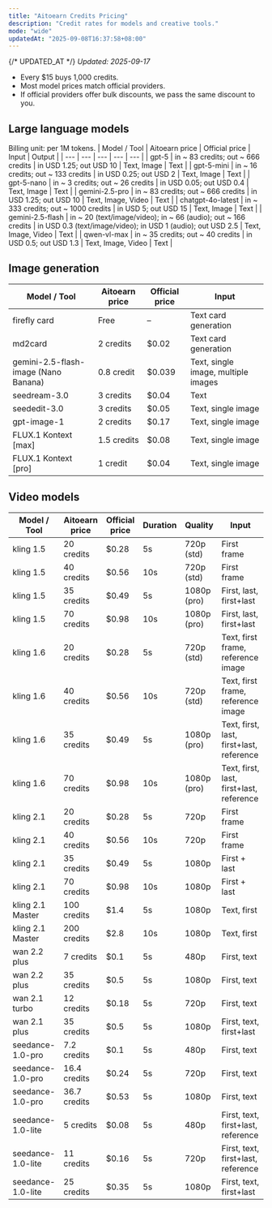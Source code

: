 ```yaml
---
title: "Aitoearn Credits Pricing"
description: "Credit rates for models and creative tools."
mode: "wide"
updatedAt: "2025-09-08T16:37:58+08:00"
---
```

{/* UPDATED_AT */}
_Updated: 2025-09-17_


- Every $15 buys 1,000 credits.
- Most model prices match official providers.
- If official providers offer bulk discounts, we pass the same discount to you.

## Large language models
Billing unit: per 1M tokens.
| Model / Tool | Aitoearn price | Official price | Input | Output |
| --- | --- | --- | --- | --- |
| gpt-5 | in ~ 83 credits; out ~ 666 credits | in USD 1.25; out USD 10 | Text, Image | Text |
| gpt-5-mini | in ~ 16 credits; out ~ 133 credits | in USD 0.25; out USD 2 | Text, Image | Text |
| gpt-5-nano | in ~ 3 credits; out ~ 26 credits | in USD 0.05; out USD 0.4 | Text, Image | Text |
| gemini-2.5-pro | in ~ 83 credits; out ~ 666 credits | in USD 1.25; out USD 10 | Text, Image, Video | Text |
| chatgpt-4o-latest | in ~ 333 credits; out ~ 1000 credits | in USD 5; out USD 15 | Text, Image | Text |
| gemini-2.5-flash | in ~ 20 (text/image/video); in ~ 66 (audio); out ~ 166 credits | in USD 0.3 (text/image/video); in USD 1 (audio); out USD 2.5 | Text, Image, Video | Text |
| qwen-vl-max | in ~ 35 credits; out ~ 40 credits | in USD 0.5; out USD 1.3 | Text, Image, Video | Text |

## Image generation
| Model / Tool | Aitoearn price | Official price | Input |
| --- | --- | --- | --- |
| firefly card | Free | – | Text card generation |
| md2card | 2 credits | $0.02 | Text card generation |
| <Icon icon="fire" size={16} /> gemini-2.5-flash-image (Nano Banana) | 0.8 credit | $0.039 | Text, single image, multiple images |
| seedream-3.0 | 3 credits | $0.04 | Text |
| seededit-3.0 | 3 credits | $0.05 | Text, single image |
| <Icon icon="fire" size={16} /> gpt-image-1 | 2 credits | $0.17 | Text, single image |
| <Icon icon="fire" size={16} /> FLUX.1 Kontext [max] | 1.5 credits | $0.08 | Text, single image |
| <Icon icon="fire" size={16} /> FLUX.1 Kontext [pro] | 1 credit | $0.04 | Text, single image |

## Video models
| Model / Tool | Aitoearn price | Official price | Duration | Quality | Input |
| --- | --- | --- | --- | --- | --- |
| kling 1.5 | 20 credits | $0.28 | 5s | 720p (std) | First frame |
| kling 1.5 | 40 credits | $0.56 | 10s | 720p (std) | First frame |
| kling 1.5 | 35 credits | $0.49 | 5s | 1080p (pro) | First, last, first+last |
| kling 1.5 | 70 credits | $0.98 | 10s | 1080p (pro) | First, last, first+last |
| kling 1.6 | 20 credits | $0.28 | 5s | 720p (std) | Text, first frame, reference image |
| kling 1.6 | 40 credits | $0.56 | 10s | 720p (std) | Text, first frame, reference image |
| kling 1.6 | 35 credits | $0.49 | 5s | 1080p (pro) | Text, first, last, first+last, reference |
| kling 1.6 | 70 credits | $0.98 | 10s | 1080p (pro) | Text, first, last, first+last, reference |
| kling 2.1 | 20 credits | $0.28 | 5s | 720p | First frame |
| kling 2.1 | 40 credits | $0.56 | 10s | 720p | First frame |
| kling 2.1 | 35 credits | $0.49 | 5s | 1080p | First + last |
| kling 2.1 | 70 credits | $0.98 | 10s | 1080p | First + last |
| kling 2.1 Master | 100 credits | $1.4 | 5s | 1080p | Text, first |
| kling 2.1 Master | 200 credits | $2.8 | 10s | 1080p | Text, first |
| wan 2.2 plus | 7 credits | $0.1 | 5s | 480p | First, text |
| wan 2.2 plus | 35 credits | $0.5 | 5s | 1080p | First, text |
| wan 2.1 turbo | 12 credits | $0.18 | 5s | 720p | First, text |
| wan 2.1 plus | 35 credits | $0.5 | 5s | 1080p | First, text, first+last |
| seedance-1.0-pro | 7.2 credits | $0.1 | 5s | 480p | First, text |
| seedance-1.0-pro | 16.4 credits | $0.24 | 5s | 720p | First, text |
| seedance-1.0-pro | 36.7 credits | $0.53 | 5s | 1080p | First, text |
| seedance-1.0-lite | 5 credits | $0.08 | 5s | 480p | First, text, first+last, reference |
| seedance-1.0-lite | 11 credits | $0.16 | 5s | 720p | First, text, first+last, reference |
| seedance-1.0-lite | 25 credits | $0.35 | 5s | 1080p | First, text, first+last |

